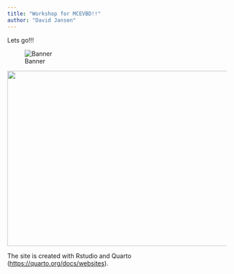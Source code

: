 ```yaml
---
title: "Workshop for MCEVBD!!"
author: "David Jansen"
---
```


Lets go!!!

![Banner](path/to/your/image.jpg)

![](figures/profile.jpg){fig-align="center" width="1020" height="402"}


The site is created with Rstudio and Quarto (<https://quarto.org/docs/websites>).
